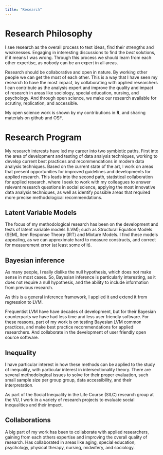 ```yaml
---
title: "Research"
---
```


# Research Philosophy

I see research as the overall process to test ideas, find their strengths and weaknesses. Engaging in interesting discussions to find the *best* solutions, if it means I was wrong. Through this process we should learn from each other expertise, as nobody can be an expert in all areas.

Research should be collaborative and open in nature. By working other people we can get the most of each other. This is a way that I have seen my research to have the most impact, by collaborating with applied researchers I can contribute as the analysis expert and improve the quality and impact of research in areas like sociology, special education, nursing, and psychology. And through open science, we make our research available for scrutiny, replication, and accessible.

My open science work is shown by my contributions in **R**, and sharing materials on github and OSF.

# Research Program

My research interests have led my career into two symbiotic paths. First into the area of development and testing of data analysis techniques, working to develop current best practices and recommendations in modern data analysis techniques. Based on the current state of the art, I work on areas that present opportunities for improved guidelines and developments for applied research. This leads into the second path, statistical collaboration for applied research, where I seek to work with my colleagues to answer relevant research questions in social science, applying the most innovative data analysis techniques, as well as identify possible areas that required more precise methodological recommendations.

## Latent Variable Models

The focus of my methodological research has been on the development and tests of latent variable models (LVM); such as Structural Equation Models (SEM), Item Response Theory (IRT) and Mixture Models. I find these models appealing, as we can approximate hard to measure constructs, and correct for measurement error (at least some of it).

## Bayesian inference

As many people, I really dislike the null hypothesis, which does not make sense in most cases. So, Bayesian inference is particularly interesting, as it does not require a null hypothesis, and the ability to include information from previous research.

As this is a general inference framework, I applied it and extend it from regression to LVM.

Frequentist LVM have have decades of development, but for their Bayesian counterparts we have had less time and less user friendly software. For these reasons, part of my work is on testing Bayesian LVM common practices, and make best practice recommendations for applied researchers. And collaborate in the development of user friendly open source software.

## Inequality

I have particular interest in how these methods can be applied to the study of inequality, with particular interest in intersectionality theory. There are several methodological issues to solve for their proper evaluation, such small sample size per group group, data accessibility, and their interpretation.

As part of the Social Inequality in the Life Course (SILC) research group at the VU, I work in a variety of research projects to evaluate social inequalities and their impact.

## Collaborations

A big part of my work has been to collaborate with applied researchers, gaining from each others expertise and improving the overall quality of research. Has collaborated in areas like aging, special education, psychology, physical therapy, nursing, midwifery, and sociology.
